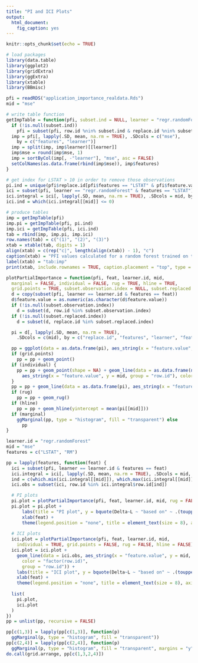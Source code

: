 ```yaml
---
title: "PI and ICI Plots"
output: 
  html_document: 
    fig_caption: yes
---
```


```r
knitr::opts_chunk$set(echo = TRUE)
```

```r
# load packages
library(data.table)
library(ggplot2)
library(gridExtra)
library(ggExtra)
library(xtable)
library(BBmisc)
```

```r
pfi = readRDS("application_importance_realdata.Rds")
mid = "mse"

# write table function
getImpTable = function(pfi, subset.ind = NULL, learner = "regr.randomForest") {
  if (!is.null(subset.ind))
    pfi = subset(pfi, row.id %nin% subset.ind & replace.id %nin% subset.ind)
  imp = pfi[, lapply(.SD, mean, na.rm = TRUE), .SDcols = c("mse"),
    by = c("features", "learner")]
  imp = split(imp, imp$learner)[[learner]]
  imp$mse = round(imp$mse, 1)
  imp = sortByCol(imp[, -"learner"], "mse", asc = FALSE)
  setColNames(as.data.frame(rbind(imp$mse)), imp$features)
}

# get index for LSTAT > 10 in order to remove those observations
pi.ind = unique(pfi$replace.id[pfi$features == "LSTAT" & pfi$feature.value > 10])
ici = subset(pfi, learner == "regr.randomForest" & features == "LSTAT")
ici.integral = ici[, lapply(.SD, mean, na.rm = TRUE), .SDcols = mid, by = "row.id"]
ici.ind = which(ici.integral[[mid]] <= 0)

# produce tables
imp = getImpTable(pfi)
imp.pi = getImpTable(pfi, pi.ind)
imp.ici = getImpTable(pfi, ici.ind)
tab = rbind(imp, imp.pi, imp.ici)
row.names(tab) = c("(1)", "(2)", "(3)")
xtab = xtable(tab, digits = 1)
align(xtab) = c(rep("c|", length(align(xtab)) - 1), "c")
caption(xtab) = "PFI values calculated for a random forest trained on the Boston housing training set and using the MSE on the test data. The PFI values in row (1) are based on all observations from the test set, in row (2) on a subset where $\\text{LSTAT} < 10$ and in row (3) after removing observations having a negative ICI integral."
label(xtab) = "tab:imp"
print(xtab, include.rownames = TRUE, caption.placement = "top", type = "html")
```

```r
plotPartialImportance = function(pfi, feat, learner.id, mid,
  marginal = FALSE, individual = FALSE, rug = TRUE, hline = TRUE, 
  grid.points = TRUE, subset.observation.index = NULL, subset.replaced.index = NULL) {
  d = copy(subset(pfi, learner == learner.id & features == feat))
  d$feature.value = as.numeric(as.character(d$feature.value))
  if (!is.null(subset.observation.index))
    d = subset(d, row.id %in% subset.observation.index)
  if (!is.null(subset.replaced.index))
    d = subset(d, replace.id %in% subset.replaced.index)

  pi = d[, lapply(.SD, mean, na.rm = TRUE),
    .SDcols = c(mid), by = c("replace.id", "features", "learner", "feature.value")]

  pp = ggplot(data = as.data.frame(pi), aes_string(x = "feature.value", y = mid))
  if (grid.points)
    pp = pp + geom_point()
  if (individual) {
    pp = pp + geom_point(shape = NA) + geom_line(data = as.data.frame(na.omit(d)),
      aes_string(x = "feature.value", y = mid, group = "row.id"), color = "gray")
  }
  pp = pp + geom_line(data = as.data.frame(pi), aes_string(x = "feature.value", y = mid))
  if (rug)
    pp = pp + geom_rug()
  if (hline)
    pp = pp + geom_hline(yintercept = mean(pi[[mid]]))
  if (marginal)
    ggMarginal(pp, type = "histogram", fill = "transparent") else
      pp
}

learner.id = "regr.randomForest"
mid = "mse"
features = c("LSTAT", "RM")

pp = lapply(features, function(feat) {
  ici = subset(pfi, learner == learner.id & features == feat)
  ici.integral = ici[, lapply(.SD, mean, na.rm = TRUE), .SDcols = mid, by = "row.id"]
  ind = c(which.min(ici.integral[[mid]]), which.max(ici.integral[[mid]])) # unlist(ind[[feat]])
  ici.obs = subset(ici, row.id %in% ici.integral$row.id[ind])

  # PI plots
  pi.plot = plotPartialImportance(pfi, feat, learner.id, mid, rug = FALSE)
  pi.plot = pi.plot +
      labs(title = "PI plot", y = bquote(Delta~L ~ "based on" ~ .(toupper(mid)))) +
      xlab(feat) +
      theme(legend.position = "none", title = element_text(size = 8), axis.title = element_text(size = 8))
  
  # ICI plots
  ici.plot = plotPartialImportance(pfi, feat, learner.id, mid,
    individual = TRUE, grid.points = FALSE, rug = FALSE, hline = FALSE)
  ici.plot = ici.plot +
    geom_line(data = ici.obs, aes_string(x = "feature.value", y = mid,
      color = "factor(row.id)",
      group = "row.id")) +
    labs(title = "ICI plot", y = bquote(Delta~L ~ "based on" ~ .(toupper(mid)))) +
    xlab(feat) +
    theme(legend.position = "none", title = element_text(size = 8), axis.title = element_text(size = 8))
  
  list(
    pi.plot,
    ici.plot
  )
})
pp = unlist(pp, recursive = FALSE)

pp[c(1,3)] = lapply(pp[c(1,3)], function(p)
  ggMarginal(p, type = "histogram", fill = "transparent"))
pp[c(2,4)] = lapply(pp[c(2,4)], function(p)
  ggMarginal(p, type = "histogram", fill = "transparent", margins = "y"))
do.call(grid.arrange, pp[c(1,3,2,4)])
```

